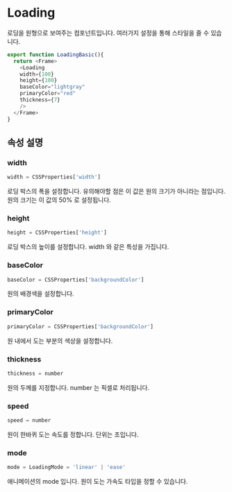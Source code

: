 
# Loading

로딩을 원형으로 보여주는 컴포넌트입니다. 여러가지 설정을 통해 스타일을 줄 수 있습니다.

```javascript
export function LoadingBasic(){
  return <Frame>
    <Loading 
    width={100} 
    height={100}
    baseColor="lightgray"
    primaryColor="red"
    thickness={7} 
    />
  </Frame>
}
```

<LoadingBasic />

## 속성 설명

### width
```javascript
width = CSSProperties['width']
```

로딩 박스의 폭을 설정합니다. 유의해야할 점은 이 값은 원의 크기가 아니라는 점입니다. 원의 크기는 이 값의 50% 로 설정됩니다.

### height
```javascript
height = CSSProperties['height']
```

로딩 박스의 높이를 설정합니다. width 와 같은 특성을 가집니다.

### baseColor
```javascript
baseColor = CSSProperties['backgroundColor']
```

원의 배경색을 설정합니다.

### primaryColor
```javascript
primaryColor = CSSProperties['backgroundColor']
```

원 내에서 도는 부분의 색상을 설정합니다.

### thickness
```javascript
thickness = number
```

원의 두께를 지정합니다. number 는 픽셀로 처리됩니다.

### speed
```javascript
speed = number
```

원이 한바퀴 도는 속도를 정합니다. 단위는 초입니다.

### mode
```javascript
mode = LoadingMode = 'linear' | 'ease'
```

애니메이션의 mode 입니다.  원이 도는 가속도 타입을 정할 수 있습니다.